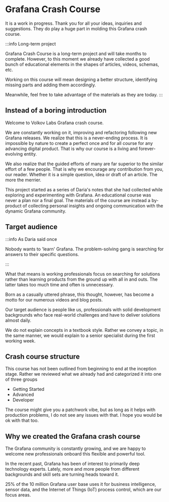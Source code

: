 
# Grafana Crash Course

It is a work in progress. Thank you for all your ideas, inquiries and suggestions. They do play a huge part in molding this Grafana crash course.

:::info Long-term project

Grafana Crash Course is a long-term project and will take months to complete. However, to this moment we already have collected a good bunch of educational elements in the shapes of articles, videos, schemas, etc.

Working on this course will mean designing a better structure, identifying missing parts and adding them accordingly.

Meanwhile, feel free to take advantage of the materials as they are today.
:::

## Instead of a boring introduction

Welcome to Volkov Labs Grafana crash course.

We are constantly working on it, improving and refactoring following new Grafana releases. We realize that this is a never-ending process. It is impossible by nature to create a perfect once and for all course for any advancing digital product. That is why our course is a living and forever-evolving entity.

We also realize that the guided efforts of many are far superior to the similar effort of a few people.
That is why we encourage any contribution from you, our reader. Whether it is a simple question, idea or draft of an article. The more the merrier.

This project started as a series of Daria's notes that she had collected while exploring and experimenting with Grafana. An educational course was never a plan nor a final goal. The materials of the course are instead a by-product of collecting personal insights and ongoing communication with the dynamic Grafana community.

## Target audience

:::info As Daria said once

Nobody wants to 'learn' Grafana. The problem-solving gang is searching for answers to their specific questions.

:::

What that means is working professionals focus on searching for solutions rather than learning products from the ground up with all in and outs. The latter takes too much time and often is unnecessary.

Born as a casually uttered phrase, this thought, however, has become a motto for our numerous videos and blog posts.

Our target audience is people like us, professionals with solid development backgrounds who face real-world challenges and have to deliver solutions almost daily.

We do not explain concepts in a textbook style. Rather we convey a topic, in the same manner, we would explain to a senior specialist during the first working week.

## Crash course structure

This course has not been outlined from beginning to end at the inception stage. Rather we reviewed what we already had and categorized it into one of three groups

- Getting Started
- Advanced
- Developer

The course might give you a patchwork vibe, but as long as it helps with production problems, I do not see any issues with that.
I hope you would be ok with that too.

## Why we created the Grafana crash course

The Grafana community is constantly growing, and we are happy to welcome new professionals onboard this flexible and powerful tool.

In the recent past, Grafana has been of interest to primarily deep technology experts. Lately, more and more people from different backgrounds and skill sets are turning heads toward it.

25% of the 10 million Grafana user base uses it for business intelligence, sensor data, and the Internet of Things (IoT) process control, which are our focus areas.
